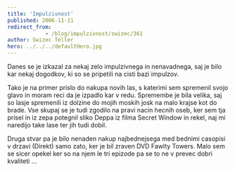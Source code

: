 ```yaml
---
title: 'Impulzivnost'
published: 2006-11-11
redirect_from: 
            - /blog/impulzivnost/swizec/361
author: Swizec Teller
hero: ../../../defaultHero.jpg
---
```

Danes se je izkazal za nekaj zelo impulzivnega in nenavadnega, saj je bilo kar nekaj dogodkov, ki so se pripetili na cisti bazi impulzov.

Tako je na primer prislo do nakupa novih las, s katerimi sem spremenil svojo glavo in moram reci da je izpadlo kar v redu. Spremembe je bila velika, saj so lasje spremenili iz dolzine do mojih moskih josk na malo krajse kot do brade. Vse skupaj se je tudi zgodilo na pravi nacin hecnih oseb, ker sem tja prisel in iz zepa potegnil sliko Deppa iz filma Secret Window in rekel, naj mi naredijo take lase ter jih tudi dobil.

Druga stvar pa je bilo nenaden nakup najbednejsega med bednimi casopisi v drzavi (Direkt) samo zato, ker je bil zraven DVD Fawlty Towers. Malo sem se sicer opekel ker so na njem le tri epizode pa se to ne v prevec dobri kvaliteti ...